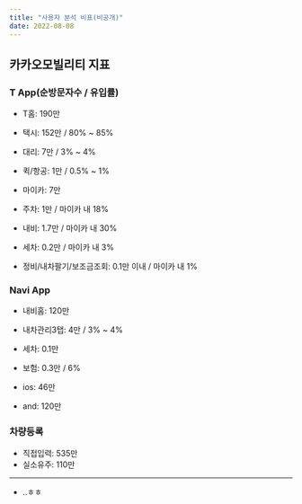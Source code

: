 ```yaml
---
title: "사용자 분석 비표(비공개)"
date: 2022-08-08
---
```


## 카카오모빌리티 지표
### T App(순방문자수 / 유입률)
- T홈: 190만

- 택시: 152만 / 80% ~ 85%
- 대리: 7만 / 3% ~ 4% 
- 퀵/항공: 1만 / 0.5% ~ 1%

- 마이카: 7만
- 주차: 1만 / 마이카 내 18%
- 내비: 1.7만 / 마이카 내 30%
- 세차: 0.2만 / 마이카 내 3%
- 정비/내차팔기/보조금조회: 0.1만 이내 / 마이카 내 1%


### Navi App
- 내비홈: 120만
- 내차관리3탭: 4만 / 3% ~ 4% 
- 세차: 0.1만
- 보험: 0.3만 / 6% 

- ios: 46만
- and: 120만

### 차량등록
- 직접입력: 535만 
- 실소유주: 110만 

----
- ..ㅎㅎ

